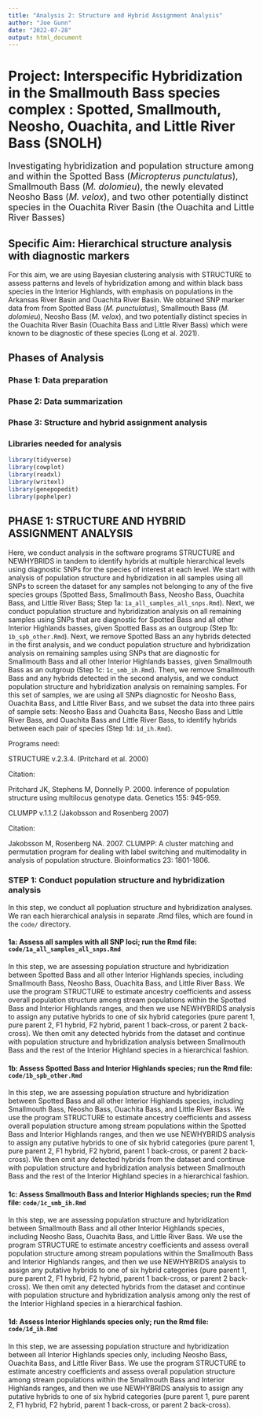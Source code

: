 ```yaml
---
title: "Analysis 2: Structure and Hybrid Assignment Analysis"
author: "Joe Gunn"
date: "2022-07-28"
output: html_document
---
```


# Project: Interspecific Hybridization in the Smallmouth Bass species complex : Spotted, Smallmouth, Neosho, Ouachita, and Little River Bass (SNOLH)
<font size="+1">Investigating hybridization and population structure among and within the Spotted Bass (<i>Micropterus punctulatus</i>), Smallmouth Bass (<i>M. dolomieu</i>), the newly elevated Neosho Bass (<i>M. velox</i>), and two other potentially distinct species in the Ouachita River Basin (the Ouachita and Little River Basses)</font>

## Specific Aim: Hierarchical structure analysis with diagnostic markers
For this aim, we are using Bayesian clustering analysis with STRUCTURE to assess patterns and levels of hybridization among and within black bass species in the Interior Highlands, with emphasis on populations in the Arkansas River Basin and Ouachita River Basin. We obtained SNP marker data from from Spotted Bass (<i>M. punctulatus</i>), Smallmouth Bass (<i>M. dolomieu</i>), Neosho Bass (<i>M. velox</i>), and two potentially distinct species in the Ouachita River Basin (Ouachita Bass and Little River Bass) which were known to be diagnostic of these species (Long et al. 2021).

## Phases of Analysis
### Phase 1: Data preparation
### Phase 2: Data summarization
### Phase 3: Structure and hybrid assignment analysis

### Libraries needed for analysis
```r
library(tidyverse)
library(cowplot)
library(readxl)
library(writexl)
library(genepopedit)
library(pophelper)
```

## PHASE 1: STRUCTURE AND HYBRID ASSIGNMENT ANALYSIS
Here, we conduct analysis in the software programs STRUCTURE and NEWHYBRIDS in tandem to identify hybrids at multiple hierarchical levels using diagnostic SNPs for the species of interest at each level. We start with analysis of population structure and hybridization in all samples using all SNPs to screen the dataset for any samples not belonging to any of the five species groups (Spotted Bass, Smallmouth Bass, Neosho Bass, Ouachita Bass, and Little River Bass; Step 1a: `1a_all_samples_all_snps.Rmd`). Next, we conduct population structure and hybridization analysis on all remaining samples using SNPs that are diagnostic for Spotted Bass and all other Interior Highlands basses, given Spotted Bass as an outgroup (Step 1b: `1b_spb_other.Rmd`). Next, we remove Spotted Bass an any hybrids detected in the first analysis, and we conduct population structure and hybridization analysis on remaining samples using SNPs that are diagnostic for Smallmouth Bass and all other Interior Highlands basses, given Smallmouth Bass as an outgroup (Step 1c: `1c_smb_ih.Rmd`). Then, we remove Smallmouth Bass and any hybrids detected in the second analysis, and we conduct population structure and hybridization analysis on remaining samples. For this set of samples, we are using all SNPs diagnostic for Neosho Bass, Ouachita Bass, and Little River Bass, and we subset the data into three pairs of sample sets: Neosho Bass and Ouahcita Bass, Neosho Bass and Little River Bass, and Ouachita Bass and Little River Bass, to identify hybrids between each pair of species (Step 1d: `1d_ih.Rmd`).

Programs need:

STRUCTURE v.2.3.4. (Pritchard et al. 2000)

Citation:

Pritchard JK, Stephens M, Donnelly P. 2000. Inference of population structure using multilocus genotype data. Genetics 155: 945-959.

CLUMPP v.1.1.2 (Jakobsson and Rosenberg 2007)

Citation:

Jakobsson M, Rosenberg NA. 2007. CLUMPP: A cluster matching and permutation program for dealing with label switching and multimodality in analysis of population structure. Bioinformatics 23: 1801-1806.

### STEP 1: Conduct population structure and hybridization analysis 
In this step, we conduct all popluation structure and hybridization analyses. We ran each hierarchical analysis in separate .Rmd files, which are found in the `code/` directory.

#### 1a: Assess all samples with all SNP loci; run the Rmd file: `code/1a_all_samples_all_snps.Rmd`
In this step, we are assessing population structure and hybridization between Spotted Bass and all other Interior Highlands species, including Smallmouth Bass, Neosho Bass, Ouachita Bass, and Little River Bass. We use the program STRUCTURE to estimate ancestry coefficients and assess overall population structure among stream populations within the Spotted Bass and Interior Highlands ranges, and then we use NEWHYBRIDS analysis to assign any putative hybrids to one of six hybrid categories (pure parent 1, pure parent 2, F1 hybrid, F2 hybrid, parent 1 back-cross, or parent 2 back-cross). We then omit any detected hybrids from the dataset and continue with population structure and hybridization analysis between Smallmouth Bass and the rest of the Interior Highland species in a hierarchical fashion.

#### 1b: Assess Spotted Bass and Interior Highlands species; run the Rmd file: `code/1b_spb_other.Rmd`
In this step, we are assessing population structure and hybridization between Spotted Bass and all other Interior Highlands species, including Smallmouth Bass, Neosho Bass, Ouachita Bass, and Little River Bass. We use the program STRUCTURE to estimate ancestry coefficients and assess overall population structure among stream populations within the Spotted Bass and Interior Highlands ranges, and then we use NEWHYBRIDS analysis to assign any putative hybrids to one of six hybrid categories (pure parent 1, pure parent 2, F1 hybrid, F2 hybrid, parent 1 back-cross, or parent 2 back-cross). We then omit any detected hybrids from the dataset and continue with population structure and hybridization analysis between Smallmouth Bass and the rest of the Interior Highland species in a hierarchical fashion.

#### 1c: Assess Smallmouth Bass and Interior Highlands species; run the Rmd file: `code/1c_smb_ih.Rmd`
In this step, we are assessing population structure and hybridization between Smallmouth Bass and all other Interior Highlands species, including Neosho Bass, Ouachita Bass, and Little River Bass. We use the program STRUCTURE to estimate ancestry coefficients and assess overall population structure among stream populations within the Smallmouth Bass and Interior Highlands ranges, and then we use NEWHYBRIDS analysis to assign any putative hybrids to one of six hybrid categories (pure parent 1, pure parent 2, F1 hybrid, F2 hybrid, parent 1 back-cross, or parent 2 back-cross). We then omit any detected hybrids from the dataset and continue with population structure and hybridization analysis among only the rest of the Interior Highland species in a hierarchical fashion.

#### 1d: Assess Interior Highlands species only; run the Rmd file: `code/1d_ih.Rmd`
In this step, we are assessing population structure and hybridization between all  Interior Highlands species only, including Neosho Bass, Ouachita Bass, and Little River Bass. We use the program STRUCTURE to estimate ancestry coefficients and assess overall population structure among stream populations within the Smallmouth Bass and Interior Highlands ranges, and then we use NEWHYBRIDS analysis to assign any putative hybrids to one of six hybrid categories (pure parent 1, pure parent 2, F1 hybrid, F2 hybrid, parent 1 back-cross, or parent 2 back-cross).
